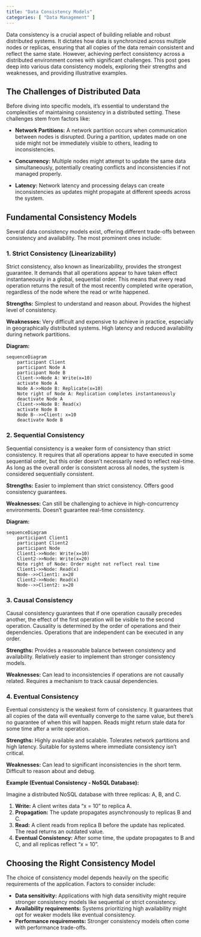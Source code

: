 ```yaml
---
title: "Data Consistency Models"
categories: [ "Data Management" ]
---
```



Data consistency is a crucial aspect of building reliable and robust distributed systems.  It dictates how data is synchronized across multiple nodes or replicas, ensuring that all copies of the data remain consistent and reflect the same state.  However, achieving perfect consistency across a distributed environment comes with significant challenges. This post goes deep into various data consistency models, exploring their strengths and weaknesses, and providing illustrative examples.

## The Challenges of Distributed Data

Before diving into specific models, it's essential to understand the complexities of maintaining consistency in a distributed setting.  These challenges stem from factors like:

* **Network Partitions:**  A network partition occurs when communication between nodes is disrupted.  During a partition, updates made on one side might not be immediately visible to others, leading to inconsistencies.

* **Concurrency:** Multiple nodes might attempt to update the same data simultaneously, potentially creating conflicts and inconsistencies if not managed properly.

* **Latency:**  Network latency and processing delays can create inconsistencies as updates might propagate at different speeds across the system.

## Fundamental Consistency Models

Several data consistency models exist, offering different trade-offs between consistency and availability.  The most prominent ones include:

### 1. Strict Consistency (Linearizability)

Strict consistency, also known as linearizability, provides the strongest guarantee.  It demands that all operations appear to have taken effect instantaneously in a global, sequential order.  This means that every read operation returns the result of the most recently completed write operation, regardless of the node where the read or write happened.

**Strengths:**  Simplest to understand and reason about.  Provides the highest level of consistency.

**Weaknesses:**  Very difficult and expensive to achieve in practice, especially in geographically distributed systems.  High latency and reduced availability during network partitions.

**Diagram:**

```mermaid
sequenceDiagram
    participant Client
    participant Node A
    participant Node B
    Client->>Node A: Write(x=10)
    activate Node A
    Node A->>Node B: Replicate(x=10)
    Note right of Node A: Replication completes instantaneously
    deactivate Node A
    Client->>Node B: Read(x)
    activate Node B
    Node B-->>Client: x=10
    deactivate Node B
```

### 2. Sequential Consistency

Sequential consistency is a weaker form of consistency than strict consistency.  It requires that all operations appear to have executed in some sequential order, but this order doesn't necessarily need to reflect real-time.  As long as the overall order is consistent across all nodes, the system is considered sequentially consistent.

**Strengths:**  Easier to implement than strict consistency.  Offers good consistency guarantees.

**Weaknesses:**  Can still be challenging to achieve in high-concurrency environments.  Doesn't guarantee real-time consistency.

**Diagram:**

```mermaid
sequenceDiagram
    participant Client1
    participant Client2
    participant Node
    Client1->>Node: Write(x=10)
    Client2->>Node: Write(x=20)
    Note right of Node: Order might not reflect real time
    Client1->>Node: Read(x)
    Node-->>Client1: x=20  
    Client2->>Node: Read(x)
    Node-->>Client2: x=20
```


### 3. Causal Consistency

Causal consistency guarantees that if one operation causally precedes another, the effect of the first operation will be visible to the second operation.  Causality is determined by the order of operations and their dependencies.  Operations that are independent can be executed in any order.

**Strengths:**  Provides a reasonable balance between consistency and availability.  Relatively easier to implement than stronger consistency models.

**Weaknesses:**  Can lead to inconsistencies if operations are not causally related.  Requires a mechanism to track causal dependencies.


### 4. Eventual Consistency

Eventual consistency is the weakest form of consistency.  It guarantees that all copies of the data will eventually converge to the same value, but there's no guarantee of when this will happen.  Reads might return stale data for some time after a write operation.

**Strengths:**  Highly available and scalable.  Tolerates network partitions and high latency.  Suitable for systems where immediate consistency isn't critical.

**Weaknesses:**  Can lead to significant inconsistencies in the short term.  Difficult to reason about and debug.


**Example (Eventual Consistency - NoSQL Database):**

Imagine a distributed NoSQL database with three replicas: A, B, and C.

1. **Write:** A client writes data "x = 10" to replica A.
2. **Propagation:**  The update propagates asynchronously to replicas B and C.
3. **Read:**  A client reads from replica B before the update has replicated. The read returns an outdated value.
4. **Eventual Consistency:** After some time, the update propagates to B and C, and all replicas reflect "x = 10".

## Choosing the Right Consistency Model

The choice of consistency model depends heavily on the specific requirements of the application. Factors to consider include:

* **Data sensitivity:**  Applications with high data sensitivity might require stronger consistency models like sequential or strict consistency.
* **Availability requirements:**  Systems prioritizing high availability might opt for weaker models like eventual consistency.
* **Performance requirements:**  Stronger consistency models often come with performance trade-offs.



